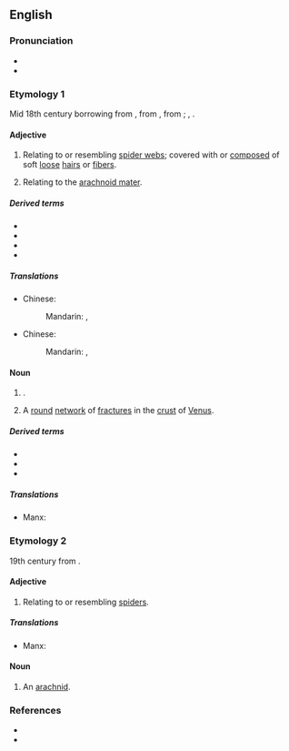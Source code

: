 ==English==

===Pronunciation===
* {{IPA|en|/əˈɹæk.nɔɪd/}}
* {{rhymes|en|æknɔɪd|s=3}}

===Etymology 1===
Mid 18th century borrowing from {{bor|en|NL.|arachnoīdēs}}, from {{der|en|grc|ᾰ̓ρᾰχνοειδής||like a cobweb}}, from {{af|grc|ᾰ̓ρᾰ́χνη|-ο-|-ειδής|t1=spider web|t3=-oid, -like|nocat=1}}; {{l|en|surface analysis#Noun}}, {{confix|en|arachn|oid}}.

====Adjective====
{{en-adj|-}}

# Relating to or resembling [[spider web]]s; covered with or [[compose]]d of soft [[loose]] [[hair]]s or [[fiber]]s.
# {{lb|en|anatomy}} Relating to the [[arachnoid mater]].

=====Derived terms=====
* {{l|en|arachnoid mater}}
* {{l|en|periarachnoid}}
* {{l|en|subarachnoid}}
* {{l|en|superarachnoid}}

=====Translations=====
{{trans-top|relating to or resembling spider webs}}
* Chinese:
*: Mandarin: {{t+|cmn|蛛網|alt=蛛網的}}, {{t+|cmn|蛛网|alt=蛛网的|tr=zhūwǎng de}}
{{trans-mid}}
{{trans-bottom}}

{{trans-top|relating to the arachnoid mater}}
* Chinese:
*: Mandarin: {{t+|cmn|蛛網膜|alt=蛛網膜的}}, {{t+|cmn|蛛网膜|alt=蛛网膜的|tr=zhūwǎngmó de}}
{{trans-mid}}
{{trans-bottom}}

====Noun====
{{en-noun}}

# {{lb|en|neuroanatomy}} {{ellipsis of|en|arachnoid mater}}.
# {{lb|en|astronomy}} A [[round]] [[network]] of [[fracture]]s in the [[crust]] of [[Venus]].

=====Derived terms=====
* {{l|en|arachnoidal}}
* {{l|en|arachnoidian}}
* {{l|en|arachnoiditis}}

=====Translations=====
{{trans-see|arachnoid mater}}
{{ttbc-top}}
* Manx: {{t-check|gv|arachnoid|f}}
{{trans-mid}}
{{trans-bottom}}

===Etymology 2===
19th century from {{af|en|Arachnida|-oid|lang1=mul|alt1=''Arachnida''}}.

====Adjective====
{{en-adj|-}}

# {{lb|en|arachnology|relational}} Relating to or resembling [[spider]]s.

=====Translations=====
{{trans-top|related to or resembling spiders}}
* Manx: {{t|gv|arachnoidagh}}
{{trans-mid}}
{{trans-bottom}}

====Noun====
{{en-noun}}

# An [[arachnid]].

===References===
* {{R:Lexico}}
* {{R:MWO}}

{{c|en|Arachnids}}